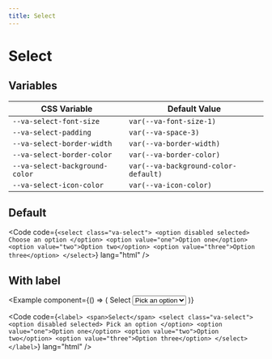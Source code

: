 ```yaml
---
title: Select
---
```



# Select

## Variables

| CSS Variable                   | Default Value                        |
| ------------------------------ | ------------------------------------ |
| `--va-select-font-size`        | `var(--va-font-size-1)`              |
| `--va-select-padding`          | `var(--va-space-3)`                  |
| `--va-select-border-width`     | `var(--va-border-width)`             |
| `--va-select-border-color`     | `var(--va-border-color)`             |
| `--va-select-background-color` | `var(--va-background-color-default)` |
| `--va-select-icon-color`       | `var(--va-icon-color)`               |

## Default

<Example component={Component}>

<Code
  code={`<select class="va-select">
    <option disabled selected>
      Choose an option
    </option>
    <option value="one">Option one</option>
    <option value="two">Option two</option>
    <option value="three">Option three</option>
  </select>`}
  lang="html"
/>

</Example>

## With label

<Example
  component={() => (
    <label>
      <span>Select</span>
      <select class="va-select">
        <option disabled selected>
          Pick an option
        </option>
        <option value="one">Option one</option>
        <option value="two">Option two</option>
        <option value="three">Option three</option>
      </select>
    </label>
  )}
>

<Code
  code={`<label>
  <span>Select</span>
  <select class="va-select">
    <option disabled selected>
      Pick an option
    </option>
    <option value="one">Option one</option>
    <option value="two">Option two</option>
    <option value="three">Option three</option>
  </select>
</label>`}
  lang="html"
/>

</Example>
